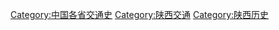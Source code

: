 [[Category:中国各省交通史|Category:中国各省交通史]]
[[Category:陕西交通|Category:陕西交通]]
[[Category:陕西历史|Category:陕西历史]]